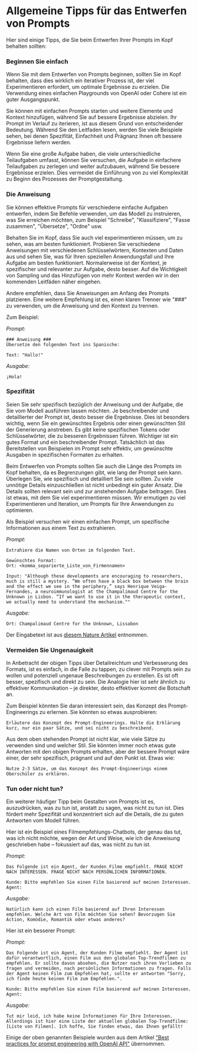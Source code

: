 # Allgemeine Tipps für das Entwerfen von Prompts

Hier sind einige Tipps, die Sie beim Entwerfen Ihrer Prompts im Kopf behalten sollten:

### Beginnen Sie einfach
Wenn Sie mit dem Entwerfen von Prompts beginnen, sollten Sie im Kopf behalten, dass dies wirklich ein iterativer Prozess ist, der viel Experimentieren erfordert, um optimale Ergebnisse zu erzielen. Die Verwendung eines einfachen Playgrounds von OpenAI oder Cohere ist ein guter Ausgangspunkt.

Sie können mit einfachen Prompts starten und weitere Elemente und Kontext hinzufügen, während Sie auf bessere Ergebnisse abzielen. Ihr Prompt im Verlauf zu iterieren, ist aus diesem Grund von entscheidender Bedeutung. Während Sie den Leitfaden lesen, werden Sie viele Beispiele sehen, bei denen Spezifität, Einfachheit und Prägnanz Ihnen oft bessere Ergebnisse liefern werden.

Wenn Sie eine große Aufgabe haben, die viele unterschiedliche Teilaufgaben umfasst, können Sie versuchen, die Aufgabe in einfachere Teilaufgaben zu zerlegen und weiter aufzubauen, während Sie bessere Ergebnisse erzielen. Dies vermeidet die Einführung von zu viel Komplexität zu Beginn des Prozesses der Promptgestaltung.

### Die Anweisung
Sie können effektive Prompts für verschiedene einfache Aufgaben entwerfen, indem Sie Befehle verwenden, um das Modell zu instruieren, was Sie erreichen möchten, zum Beispiel "Schreibe", "Klassifiziere", "Fasse zusammen", "Übersetze", "Ordne" usw.

Behalten Sie im Kopf, dass Sie auch viel experimentieren müssen, um zu sehen, was am besten funktioniert. Probieren Sie verschiedene Anweisungen mit verschiedenen Schlüsselwörtern, Kontexten und Daten aus und sehen Sie, was für Ihren speziellen Anwendungsfall und Ihre Aufgabe am besten funktioniert. Normalerweise ist der Kontext, je spezifischer und relevanter zur Aufgabe, desto besser. Auf die Wichtigkeit von Sampling und das Hinzufügen von mehr Kontext werden wir in den kommenden Leitfäden näher eingehen.

Andere empfehlen, dass Sie Anweisungen am Anfang des Prompts platzieren. Eine weitere Empfehlung ist es, einen klaren Trenner wie "###" zu verwenden, um die Anweisung und den Kontext zu trennen.

Zum Beispiel:

*Prompt:*
```
### Anweisung ###
Übersetze den folgenden Text ins Spanische:

Text: "Hallo!"
```

*Ausgabe:*
```
¡Hola!
```

### Spezifität
Seien Sie sehr spezifisch bezüglich der Anweisung und der Aufgabe, die Sie vom Modell ausführen lassen möchten. Je beschreibender und detaillierter der Prompt ist, desto besser die Ergebnisse. Dies ist besonders wichtig, wenn Sie ein gewünschtes Ergebnis oder einen gewünschten Stil der Generierung anstreben. Es gibt keine spezifischen Tokens oder Schlüsselwörter, die zu besseren Ergebnissen führen. Wichtiger ist ein gutes Format und ein beschreibender Prompt. Tatsächlich ist das Bereitstellen von Beispielen im Prompt sehr effektiv, um gewünschte Ausgaben in spezifischen Formaten zu erhalten.

Beim Entwerfen von Prompts sollten Sie auch die Länge des Prompts im Kopf behalten, da es Begrenzungen gibt, wie lang der Prompt sein kann. Überlegen Sie, wie spezifisch und detailliert Sie sein sollten. Zu viele unnötige Details einzuschließen ist nicht unbedingt ein guter Ansatz. Die Details sollten relevant sein und zur anstehenden Aufgabe beitragen. Dies ist etwas, mit dem Sie viel experimentieren müssen. Wir ermutigen zu viel Experimentieren und Iteration, um Prompts für Ihre Anwendungen zu optimieren.

Als Beispiel versuchen wir einen einfachen Prompt, um spezifische Informationen aus einem Text zu extrahieren.

*Prompt:*
```
Extrahiere die Namen von Orten im folgenden Text.

Gewünschtes Format:
Ort: <komma_separierte_Liste_von_Firmennamen>

Input: "Although these developments are encouraging to researchers, much is still a mystery. “We often have a black box between the brain and the effect we see in the periphery,” says Henrique Veiga-Fernandes, a neuroimmunologist at the Champalimaud Centre for the Unknown in Lisbon. “If we want to use it in the therapeutic context, we actually need to understand the mechanism.""
```

*Ausgabe:*
```
Ort: Champalimaud Centre for the Unknown, Lissabon
```

Der Eingabetext ist aus [diesem Nature Artikel](https://www.nature.com/articles/d41586-023-00509-z) entnommen.

### Vermeiden Sie Ungenauigkeit

In Anbetracht der obigen Tipps über Detailreichtum und Verbesserung des Formats, ist es einfach, in die Falle zu tappen, zu clever mit Prompts sein zu wollen und potenziell ungenaue Beschreibungen zu erstellen. Es ist oft besser, spezifisch und direkt zu sein. Die Analogie hier ist sehr ähnlich zu effektiver Kommunikation – je direkter, desto effektiver kommt die Botschaft an.

Zum Beispiel könnten Sie daran interessiert sein, das Konzept des Prompt-Engineerings zu erlernen. Sie könnten so etwas ausprobieren:

```
Erläutere das Konzept des Prompt-Engineerings. Halte die Erklärung kurz, nur ein paar Sätze, und sei nicht zu beschreibend.
```

Aus dem oben stehenden Prompt ist nicht klar, wie viele Sätze zu verwenden sind und welcher Stil. Sie könnten immer noch etwas gute Antworten mit den obigen Prompts erhalten, aber der bessere Prompt wäre einer, der sehr spezifisch, prägnant und auf den Punkt ist. Etwas wie:

```
Nutze 2-3 Sätze, um das Konzept des Prompt-Engineerings einem Oberschüler zu erklären.
```

### Tun oder nicht tun?
Ein weiterer häufiger Tipp beim Gestalten von Prompts ist es, auszudrücken, was zu tun ist, anstatt zu sagen, was nicht zu tun ist. Dies fördert mehr Spezifität und konzentriert sich auf die Details, die zu guten Antworten vom Modell führen.

Hier ist ein Beispiel eines Filmempfehlungs-Chatbots, der genau das tut, was ich nicht möchte, wegen der Art und Weise, wie ich die Anweisung geschrieben habe – fokussiert auf das, was nicht zu tun ist.

*Prompt:*
```
Das Folgende ist ein Agent, der Kunden Filme empfiehlt. FRAGE NICHT NACH INTERESSEN. FRAGE NICHT NACH PERSÖNLICHEN INFORMATIONEN.

Kunde: Bitte empfehlen Sie einen Film basierend auf meinen Interessen.
Agent: 
```

*Ausgabe:*
```
Natürlich kann ich einen Film basierend auf Ihren Interessen empfehlen. Welche Art von Film möchten Sie sehen? Bevorzugen Sie Action, Komödie, Romantik oder etwas anderes?
```

Hier ist ein besserer Prompt:

*Prompt:*
```
Das Folgende ist ein Agent, der Kunden Filme empfiehlt. Der Agent ist dafür verantwortlich, einen Film aus den globalen Top-Trendfilmen zu empfehlen. Er sollte davon absehen, die Nutzer nach ihren Vorlieben zu fragen und vermeiden, nach persönlichen Informationen zu fragen. Falls der Agent keinen Film zum Empfehlen hat, sollte er antworten "Sorry, ich finde heute keinen Film zum Empfehlen.".

Kunde: Bitte empfehlen Sie einen Film basierend auf meinen Interessen.
Agent:
```

*Ausgabe:*
```
Tut mir leid, ich habe keine Informationen für Ihre Interessen. Allerdings ist hier eine Liste der aktuellen globalen Top-Trendfilme: [Liste von Filmen]. Ich hoffe, Sie finden etwas, das Ihnen gefällt!
```

Einige der oben genannten Beispiele wurden aus dem Artikel ["Best practices for prompt engineering with OpenAI API"](https://help.openai.com/en/articles/6654000-best-practices-for-prompt-engineering-with-openai-api) übernommen.
